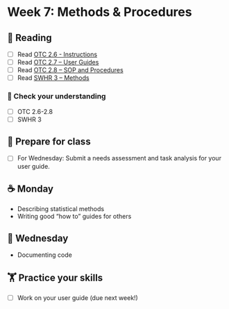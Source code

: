 
# Week 7: Methods & Procedures

## 📖 Reading

- [ ] Read [OTC 2.6 - Instructions](https://alg.manifoldapp.org/read/open-technical-communication/section/29783307-99ef-466b-af28-384980bfb23c)
- [ ] Read [OTC 2.7 – User  Guides](https://alg.manifoldapp.org/read/open-technical-communication/section/15d19d46-ad79-4cec-bb8d-be6166bb3d8e)
- [ ] Read [OTC 2.8 – SOP and Procedures](https://alg.manifoldapp.org/read/open-technical-communication/section/041bfbe4-dbc8-4eb8-ac86-13e1a33646cb)
- [ ] Read [SWHR 3 – Methods](https://ehsanx.github.io/Scientific-Writing-for-Health-Research/methods-section.html)

### 🎯 Check your understanding

- [ ] OTC 2.6-2.8
- [ ] SWHR 3

## 🥣 Prepare for class

- [ ] For Wednesday: Submit a needs assessment and task analysis for your user guide.

## ☕ Monday

- Describing statistical methods
- Writing good “how to” guides for others

## 🐪 Wednesday

- Documenting code

##  🏋️ Practice your skills

- [ ] Work on your user guide (due next week!)


